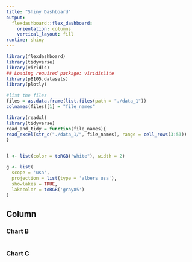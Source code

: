 ```yaml
---
title: "Shiny Dashboard"
output: 
  flexdashboard::flex_dashboard:
    orientation: columns
    vertical_layout: fill
runtime: shiny
---
```

```r
library(flexdashboard)
library(tidyverse)
library(viridis)
## Loading required package: viridisLite
library(p8105.datasets)
library(plotly)
```

```r
#list the files
files = as.data.frame(list.files(path = "./data_1")) 
colnames(files)[1] = "file_names"
```

```r
library(readxl)
library(tidyverse)
read_and_tidy = function(file_names){
read_excel(str_c("./data_1/", file_names), range = cell_rows(3:53))
}


l <- list(color = toRGB("white"), width = 2)

g <- list(
  scope = 'usa',
  projection = list(type = 'albers usa'),
  showlakes = TRUE,
  lakecolor = toRGB('gray85')
)
```



Column {data-width=350}
-----------------------------------------------------------------------

### Chart B

```r

```

### Chart C

```r

```